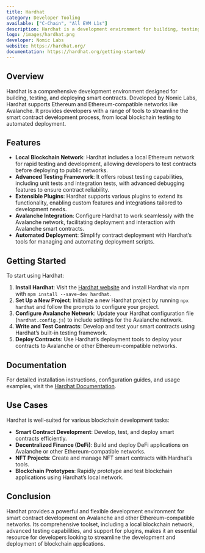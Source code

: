 ```yaml
---
title: Hardhat
category: Developer Tooling
available: ["C-Chain", "All EVM L1s"]
description: Hardhat is a development environment for building, testing, and deploying smart contracts on Avalanche and other Ethereum-compatible networks.
logo: /images/hardhat.png
developer: Nomic Labs
website: https://hardhat.org/
documentation: https://hardhat.org/getting-started/
---
```


## Overview

Hardhat is a comprehensive development environment designed for building, testing, and deploying smart contracts. Developed by Nomic Labs, Hardhat supports Ethereum and Ethereum-compatible networks like Avalanche. It provides developers with a range of tools to streamline the smart contract development process, from local blockchain testing to automated deployment.

## Features

- **Local Blockchain Network**: Hardhat includes a local Ethereum network for rapid testing and development, allowing developers to test contracts before deploying to public networks.
- **Advanced Testing Framework**: It offers robust testing capabilities, including unit tests and integration tests, with advanced debugging features to ensure contract reliability.
- **Extensible Plugins**: Hardhat supports various plugins to extend its functionality, enabling custom features and integrations tailored to development needs.
- **Avalanche Integration**: Configure Hardhat to work seamlessly with the Avalanche network, facilitating deployment and interaction with Avalanche smart contracts.
- **Automated Deployment**: Simplify contract deployment with Hardhat’s tools for managing and automating deployment scripts.

## Getting Started

To start using Hardhat:

1. **Install Hardhat**: Visit the [Hardhat website](https://hardhat.org/) and install Hardhat via npm with `npm install --save-dev hardhat`.
2. **Set Up a New Project**: Initialize a new Hardhat project by running `npx hardhat` and follow the prompts to configure your project.
3. **Configure Avalanche Network**: Update your Hardhat configuration file (`hardhat.config.js`) to include settings for the Avalanche network.
4. **Write and Test Contracts**: Develop and test your smart contracts using Hardhat’s built-in testing framework.
5. **Deploy Contracts**: Use Hardhat’s deployment tools to deploy your contracts to Avalanche or other Ethereum-compatible networks.

## Documentation

For detailed installation instructions, configuration guides, and usage examples, visit the [Hardhat Documentation](https://hardhat.org/getting-started/).

## Use Cases

Hardhat is well-suited for various blockchain development tasks:

- **Smart Contract Development**: Develop, test, and deploy smart contracts efficiently.
- **Decentralized Finance (DeFi)**: Build and deploy DeFi applications on Avalanche or other Ethereum-compatible networks.
- **NFT Projects**: Create and manage NFT smart contracts with Hardhat’s tools.
- **Blockchain Prototypes**: Rapidly prototype and test blockchain applications using Hardhat’s local network.

## Conclusion

Hardhat provides a powerful and flexible development environment for smart contract development on Avalanche and other Ethereum-compatible networks. Its comprehensive toolset, including a local blockchain network, advanced testing capabilities, and support for plugins, makes it an essential resource for developers looking to streamline the development and deployment of blockchain applications.

